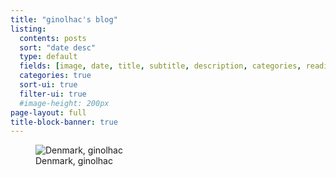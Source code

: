 ```yaml
---
title: "ginolhac's blog"
listing:
  contents: posts
  sort: "date desc"
  type: default
  fields: [image, date, title, subtitle, description, categories, reading-time]
  categories: true
  sort-ui: true
  filter-ui: true
  #image-height: 200px
page-layout: full
title-block-banner: true
---
```



![Denmark, ginolhac](images/background-1.jpg)
